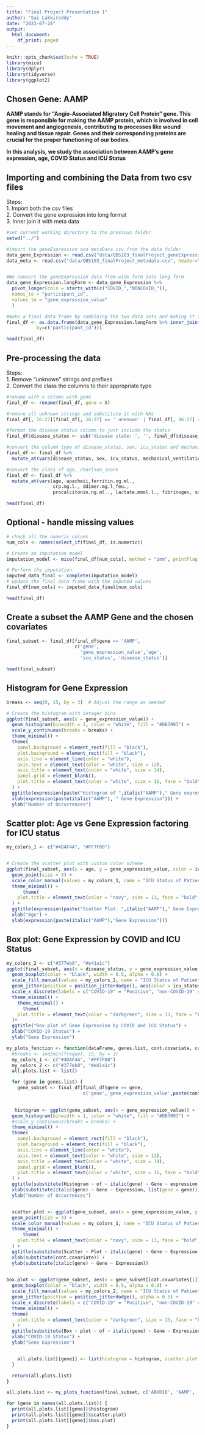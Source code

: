 ```yaml
---
title: "Final Project Presentation 1"
author: "Sai Lakkireddy"
date: "2023-07-24"
output:
  html_document:
    df_print: paged
---
```


```r
knitr::opts_chunk$set(echo = TRUE)
library(mice)
library(dplyr)
library(tidyverse)
library(ggplot2)
```
## **Chosen Gene: AAMP**\

**AAMP stands for "Angio-Associated Migratory Cell Protein" gene. This gene is responsible for making the AAMP protein, which is involved in cell movement and angiogenesis, contributing to processes like wound healing and tissue repair. Genes and their corresponding proteins are crucial for the proper functioning of our bodies.**\

**In this analysis, we study the association between AAMP's gene expression, age, COVID Status and ICU Status**\



## Importing and combining the Data from two csv files
Steps:\
1. Import both the csv files\
2. Convert the gene expression into long format\
3. Inner join it with meta data\

```r

#set current working directory to the previous folder
setwd("../")

#import the geneExpression and metaData csv from the data folder
data_gene_Expression <- read.csv("data/QBS103_finalProject_geneExpression.csv", header=TRUE)
data_meta <- read.csv("data/QBS103_finalProject_metadata.csv", header=TRUE)


#We convert the geneExpression data from wide form into long form
data_gene_Expression.longForm <- data_gene_Expression %>%
  pivot_longer(cols = starts_with(c("COVID_","NONCOVID_")),
  names_to = "participant_id",
  values_to = "gene_expression_value"
  )

#make a final data frame by combining the two data sets and making it a data frame
final_df <- as.data.frame(data_gene_Expression.longForm %>% inner_join( data_meta, 
           by=c('participant_id')))

head(final_df)

```

## Pre-processing the data
Steps:\
1. Remove "unknown" strings and prefixes\
2. Convert the class the columns to their appropriate type\

```r

#rename with x column with gene
final_df <- rename(final_df, gene = X)

#remove all unknown strings and substitute it with NAs
final_df[, 16:27][final_df[, 16:27] == ' unknown' | final_df[, 16:27] == 'unknown'] <- NA

#format the disease status column to just include the status
final_df$disease_status <- sub('disease state: ', '', final_df$disease_status)

#convert the column type of disease_status, sex, icu_status and mechanical_ventilation to factor
final_df <- final_df %>% 
  mutate_at(vars(disease_status, sex, icu_status, mechanical_ventilation), as.factor)

#convert the class of age, charlson_score
final_df <- final_df %>% 
  mutate_at(vars(age, apacheii,ferritin.ng.ml., 
                 crp.mg.l., ddimer.mg.l_feu., 
                 procalcitonin.ng.ml.., lactate.mmol.l., fibrinogen, sofa), as.integer)

head(final_df)

```
## Optional - handle missing values
```r
# check all the numeric colums
num_cols <- names(select_if(final_df, is.numeric))

# Create an imputation model
imputation_model <- mice(final_df[num_cols], method = "pmm", printFlag = FALSE)

# Perform the imputation
imputed_data_final <- complete(imputation_model)
# update the final data frame with the imputed values
final_df[num_cols] <- imputed_data_final[num_cols]

head(final_df)

```
## Create a subset the AAMP Gene and the chosen covariates

```r
final_subset <- final_df[final_df$gene == 'AAMP', 
                         c('gene',
                           'gene_expression_value','age', 
                           'icu_status', 'disease_status')]

head(final_subset)
```

## Histogram for Gene Expression

```r

breaks <- seq(0, 15, by = 3)  # Adjust the range as needed

# Create the histogram with integer bins
ggplot(final_subset, aes(x = gene_expression_value)) +
  geom_histogram(binwidth = 3, color = "white", fill = "#DB7093") +
  scale_y_continuous(breaks = breaks) +
  theme_minimal() +
  theme(
    panel.background = element_rect(fill = "black"),
    plot.background = element_rect(fill = "black"),
    axis.line = element_line(color = "white"),
    axis.text = element_text(color = "white", size = 12),
    axis.title = element_text(color = "white", size = 14),
    panel.grid = element_blank(),
    plot.title = element_text(color = "white", size = 16, face = "bold", hjust = 0.4),
  ) +
  ggtitle(expression(paste("Histogram of ",italic("AAMP")," Gene expression"))) +
  xlab(expression(paste(italic("AAMP"), " Gene Expression"))) +
  ylab("Number of Occurrences")
```

## Scatter plot: Age vs Gene Expression factoring for ICU status

```r

my_colors_1 <- c("#4DAF4A", "#FF7F00")


# Create the scatter plot with custom color scheme
ggplot(final_subset, aes(x = age, y = gene_expression_value, color = icu_status)) +
  geom_point(size = 3) +
  scale_color_manual(values = my_colors_1, name = "ICU Status of Patient") +
  theme_minimal() +
      theme(
    plot.title = element_text(color = "navy", size = 13, face = "bold", hjust = 0.4)
  ) +
  ggtitle(expression(paste("Scatter Plot: ",italic("AAMP")," Gene Expression vs Age and ICU Status"))) +
  xlab("Age") +
  ylab(expression(paste(italic("AAMP"),"Gene Expression")))
```

## Box plot: Gene Expression by COVID and ICU Status

```r

my_colors_2 <- c("#377eb8", "#e41a1c")
ggplot(final_subset, aes(x = disease_status, y = gene_expression_value, fill = icu_status)) +
  geom_boxplot(color = "black", width = 0.5, alpha = 0.8) +
  scale_fill_manual(values = my_colors_2, name = "ICU Status of Patient") +
  geom_jitter(position = position_jitterdodge(), aes(color = icu_status, fill = icu_status), shape = 21, alpha = 0.5) +
  scale_x_discrete(labels = c("COVID-19" = "Positive", "non-COVID-19" = "Negative")) +  # Rename factor levels
  theme_minimal() +
    theme_minimal() +
      theme(
    plot.title = element_text(color = "darkgreen", size = 13, face = "bold", hjust = 0.4)
  )+
  ggtitle("Box plot of Gene Expression by COVID and ICU Status") +
  xlab("COVID-19 Status") +
  ylab("Gene Expression")
```

```r
my_plots_function <- function(dataFrame, genes.list, cont.covariate, cat.covariates) {
  #breaks <- seq(min(freque), 15, by = 3)
  my_colors_1 <- c("#4DAF4A", "#FF7F00")
  my_colors_2 <- c("#377eb8", "#e41a1c")
  all.plots.list <- list()

  for (gene in genes.list) {
    gene_subset <- final_df[final_df$gene == gene, 
                            c('gene','gene_expression_value',paste(cont.covariate), paste(cat.covariates))]

    
   histogram <- ggplot(gene_subset, aes(x = gene_expression_value)) +
  geom_histogram(binwidth = 1, color = "white", fill = "#DB7093") +
  #scale_y_continuous(breaks = breaks) +
  theme_minimal() +
  theme(
    panel.background = element_rect(fill = "black"),
    plot.background = element_rect(fill = "black"),
    axis.line = element_line(color = "white"),
    axis.text = element_text(color = "white", size = 12),
    axis.title = element_text(color = "white", size = 14),
    panel.grid = element_blank(),
    plot.title = element_text(color = "white", size = 16, face = "bold", hjust = 0.4),
  ) +
  ggtitle(substitute(Histogram ~ of ~ italic(gene) ~ Gene ~ expression, list(gene = gene))) +
  xlab(substitute(italic(gene) ~ Gene ~ Expression, list(gene = gene))) +
  ylab("Number of Occurrences")


  scatter.plot <- ggplot(gene_subset, aes(x = gene_expression_value, y = gene_subset[[cont.covariate]], color = gene_subset[[cat.covariates[1]]])) +
  geom_point(size = 3) +
  scale_color_manual(values = my_colors_1, name = "ICU Status of Patient") +
  theme_minimal() +
      theme(
    plot.title = element_text(color = "navy", size = 13, face = "bold", hjust = 0.4)
  ) +
  ggtitle(substitute(Scatter ~ Plot ~ italic(gene) ~ Gene ~ Expression ~ vs ~ Age ~ and ~ ICU ~ Status)) +
  xlab(substitute(cont.covariate)) +
  ylab(substitute(italic(gene) ~ Gene ~ Expression))

  
box.plot <- ggplot(gene_subset, aes(x = gene_subset[[cat.covariates[1]]], y = gene_expression_value, fill = gene_subset[[cat.covariates[2]]])) +
  geom_boxplot(color = "black", width = 0.5, alpha = 0.8) +
  scale_fill_manual(values = my_colors_2, name = "ICU Status of Patient") +
  geom_jitter(position = position_jitterdodge(), alpha = 0.5) +
  scale_x_discrete(labels = c("COVID-19" = "Positive", "non-COVID-19" = "Negative")) +
  theme_minimal() +
  theme(
    plot.title = element_text(color = "darkgreen", size = 13, face = "bold", hjust = 0.4)
  ) +
  ggtitle(substitute(Box ~ plot ~ of ~ italic(gene) ~ Gene ~ Expression ~ by ~ COVID ~ and ~ ICU ~ Status)) +
  xlab("COVID-19 Status") +
  ylab("Gene Expression")


    all.plots.list[[gene]] <- list(histogram = histogram, scatter.plot = scatter.plot, box.plot = box.plot)
  }

  return(all.plots.list)
}

all.plots.list <- my_plots_function(final_subset, c('ABHD18', 'AAMP', 'ABHD17C'), 'age', c('disease_status', 'icu_status'))

for (gene in names(all.plots.list)) {
  print(all.plots.list[[gene]]$histogram)
  print(all.plots.list[[gene]]$scatter.plot)
  print(all.plots.list[[gene]]$box.plot)
}


```